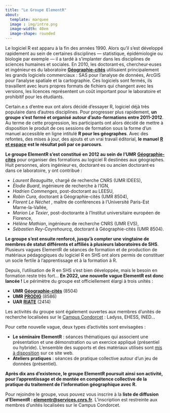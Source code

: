 ```yaml
---
title: "Le Groupe ElementR"
about:
  template: marquee
  image : img/intro.png
  image-width: 40em
  image-shape: rounded
---
```


Le logiciel R est apparu à la fin des années 1990. Alors qu'il s'est développé rapidement au sein de certaines disciplines --- statistique, épidémiologie ou biologie par exemple --- il a tardé à s'implanter dans les disciplines de sciences humaines et sociales. En 2010, les doctorant·es, chercheur·euses et ingénieur·es du laboratoire [**Géographie-cités**](https://geographie-cites.cnrs.fr/) utilisaient principalement les grands logiciels commerciaux : SAS pour l'analyse de données, ArcGIS pour l'analyse spatiale et la cartographie. Ces logiciels sont fermés, ils travaillent avec leurs propres formats de fichiers qui changent avec les versions, les licences représentent un coût important pour le laboratoire et prohibitif pour les étudiants.

Certain.e.s d'entre eux ont alors décidé d'essayer R, logiciel déjà très populaire dans d'autres disciplines. Pour progresser plus rapidement, **un groupe s'est formé et organisé autour d'auto-formations entre 2011-2012**. Au terme de cette progression, les participants ont alors décidé de mettre à disposition le produit de ces sessions de formation sous la forme d'un manuel accessible en ligne intitulé **R pour les géographes**. Avec des refontes, des mises à jour, des ajouts et un vrai travail éditorial, **le manuel** [**R et espace**](https://archives.framabook.org/r-et-espace/) **est le résultat poli par ce parcours**.

**Le groupe ElementR s'est constitué en 2012 au sein de l'UMR** [**Géographie-cités**](https://geographie-cites.cnrs.fr/) pour organiser des formations au logiciel R destinées aux géographes. Huit personnes, alors ingénieur·es, doctorant·es ou ancien doctorant·es dans ce laboratoire, y ont contribué :

-   *Laurent Beauguitte*, chargé de recherche CNRS (UMR IDEES),
-   *Élodie Buard*, ingénieure de recherche à l'IGN,
-   *Hadrien Commenges*, post-doctorant au LEESU,
-   *Robin Cura*, doctorant à Géographie-cités (UMR 8504),
-   *Florent Le Néchet* , maître de conférences à l'Université Paris-Est Marne-la-Vallée,
-   *Marion Le Texier*, post-doctorante à l'Institut universitaire européen de Florence,
-   *Hélène Mathian*, ingénieure de recherche CNRS (UMR EVS),
-   *Sébastien Rey-Coyrehourcq*, doctorant à Géographie-cités (UMR 8504).

**Le groupe s'est ensuite renforcé, jusqu'à compter une vingtaine de membres de statut différents et affiliés à plusieurs laboratoires de SHS**. Plusieurs vagues ElementR de séances de formation et de production de matériaux pédagogiques du logiciel R en SHS ont alors permis de constituer un socle fertile à l'apprentissage et à la formation à R.

Depuis, l'utilisation de R en SHS s'est bien développée, mais le besoin en formation reste très fort... **En 2022, une nouvelle vague ElementR est donc lancée !** Le périmètre du groupe est officiellement élargi à trois unités :

-   **UMR** [**Géographie-cités**](https://geographie-cites.cnrs.fr/) (8504)
-   **UMR** [**PRODIG**](https://www.prodig.cnrs.fr/) (8586)
-   **UAR** [**RIATE**](https://riate.cnrs.fr/) (2414)

Les activités du groupe sont également ouvertes aux membres d'unités de recherche localisées sur le [Campus Condorcet](https://www.campus-condorcet.fr/) : Ladyss, EHESS, INED...

Pour cette nouvelle vague, deux types d'activités sont envisagées :

-   **Le séminaire ElementR** : séances thématiques qui associent une présentation et une démonstration ou un exercice appliqué (présentiel ou hybride). L'ensemble des supports et des matériaux utilisés sont [mis à disposition](seance.html) sur ce site web.
-   **Ateliers pratiques** : séances de pratique collective autour d'un jeu de données (présentiel).

**Après dix ans d'existence, le groupe ElementR poursuit ainsi son activité, pour l'apprentissage et de montée en compétence collective de la pratique du traitement de l'information géographique avec R.**

Pour rejoindre le groupe, vous pouvez vous inscrire à la **liste de diffusion d'ElementR : [elementr\@services.cnrs.fr](https://listes.services.cnrs.fr/wws/subscribe/elementr?previous_action=info)**. L'inscription est restreinte aux membres d'unités localisées sur le Campus Condorcet.
